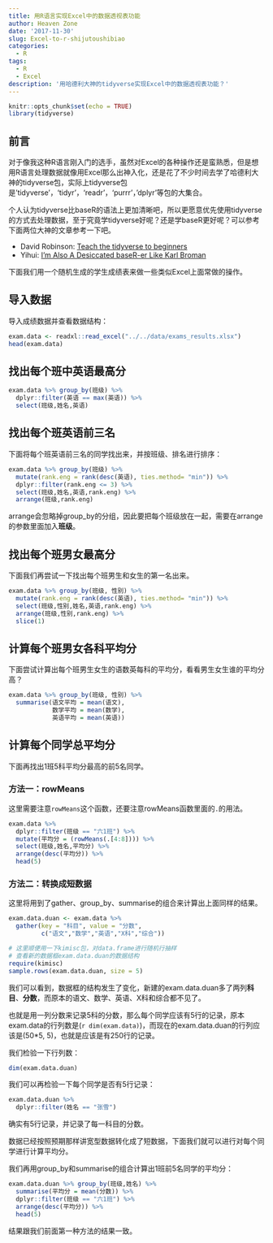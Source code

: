 ```yaml
---
title: 用R语言实现Excel中的数据透视表功能
author: Heaven Zone
date: '2017-11-30'
slug: Excel-to-r-shijutoushibiao
categories:
  - R
tags:
  - R
  - Excel
description: '用哈德利大神的tidyverse实现Excel中的数据透视表功能？'
---
```


```r
knitr::opts_chunk$set(echo = TRUE)
library(tidyverse)
```

## 前言

对于像我这种R语言刚入门的选手，虽然对Excel的各种操作还是蛮熟悉，但是想用R语言处理数据就像用Excel那么出神入化，还是花了不少时间去学了哈德利大神的tidyverse包，实际上tidyverse包是'tidyverse'，'tidyr'，'readr'，'purrr'，'dplyr'等包的大集合。

个人认为tidyverse比baseR的语法上更加清晰吧，所以更愿意优先使用tidyverse的方式去处理数据，至于究竟学tidyverse好呢？还是学baseR更好呢？可以参考下面两位大神的文章参考一下吧。

- David Robinson: [Teach the tidyverse to beginners](http://varianceexplained.org/r/teach-tidyverse/)
- Yihui: [I'm Also A Desiccated baseR-er Like Karl Broman](https://yihui.name/en/2017/10/base-r-broman/)

下面我们用一个随机生成的学生成绩表来做一些类似Excel上面常做的操作。


## 导入数据

导入成绩数据并查看数据结构：

```r
exam.data <- readxl::read_excel("../../data/exams_results.xlsx")
head(exam.data)
```




## 找出每个班中英语最高分

```r
exam.data %>% group_by(班级) %>%
  dplyr::filter(英语 == max(英语)) %>%
  select(班级,姓名,英语)

```


## 找出每个班英语前三名

下面将每个班英语前三名的同学找出来，并按班级、排名进行排序：

```r
exam.data %>% group_by(班级) %>%
  mutate(rank.eng = rank(desc(英语), ties.method= "min")) %>%
  dplyr::filter(rank.eng <= 3) %>%
  select(班级,姓名,英语,rank.eng) %>%
  arrange(班级,rank.eng)
```


arrange会忽略掉group_by的分组，因此要把每个班级放在一起，需要在arrange的参数里面加入**班级**。


## 找出每个班男女最高分

下面我们再尝试一下找出每个班男生和女生的第一名出来。

```r
exam.data %>% group_by(班级, 性别) %>%
  mutate(rank.eng = rank(desc(英语), ties.method= "min")) %>%
  select(班级,性别,姓名,英语,rank.eng) %>%
  arrange(班级,性别,rank.eng) %>%
  slice(1)
```


## 计算每个班男女各科平均分

下面尝试计算出每个班男生女生的语数英每科的平均分，看看男生女生谁的平均分高？


```r
exam.data %>% group_by(班级, 性别) %>%
  summarise(语文平均 = mean(语文),
            数学平均 = mean(数学),
            英语平均 = mean(英语))
```


## 计算每个同学总平均分

下面再找出1班5科平均分最高的前5名同学。

### 方法一：rowMeans

这里需要注意`rowMeans`这个函数，还要注意rowMeans函数里面的`.`的用法。

```r
exam.data %>% 
  dplyr::filter(班级 == "六1班") %>%
  mutate(平均分 = (rowMeans(.[4:8]))) %>% 
  select(班级,姓名,平均分) %>%
  arrange(desc(平均分)) %>%
  head(5)
```



### 方法二：转换成短数据

这里将用到了gather、group_by、summarise的组合来计算出上面同样的结果。

```r
exam.data.duan <- exam.data %>% 
  gather(key = "科目", value = "分数",
         c("语文","数学","英语","X科","综合"))

# 这里顺便用一下kimisc包，对data.frame进行随机行抽样
# 查看新的数据框exam.data.duan的数据结构
require(kimisc)
sample.rows(exam.data.duan, size = 5)
```

我们可以看到，数据框的结构发生了变化，新建的exam.data.duan多了两列**科目**、**分数**，而原本的语文、数学、英语、X科和综合都不见了。

也就是用一列分数来记录5科的分数，那么每个同学应该有5行的记录，原本exam.data的行列数是(`r dim(exam.data)`)，而现在的exam.data.duan的行列应该是(50*5, 5)，也就是应该是有250行的记录。

我们检验一下行列数：

```r
dim(exam.data.duan)
```

我们可以再检验一下每个同学是否有5行记录：

```r
exam.data.duan %>% 
  dplyr::filter(姓名 == "张雪")
```

确实有5行记录，并记录了每一科目的分数。

数据已经按照预期那样讲宽型数据转化成了短数据，下面我们就可以进行对每个同学进行计算平均分。

我们再用group_by和summarise的组合计算出1班前5名同学的平均分：

```r
exam.data.duan %>% group_by(班级,姓名) %>%
  summarise(平均分 = mean(分数)) %>%
  dplyr::filter(班级 == "六1班") %>%
  arrange(desc(平均分)) %>%
  head(5)
```

结果跟我们前面第一种方法的结果一致。


